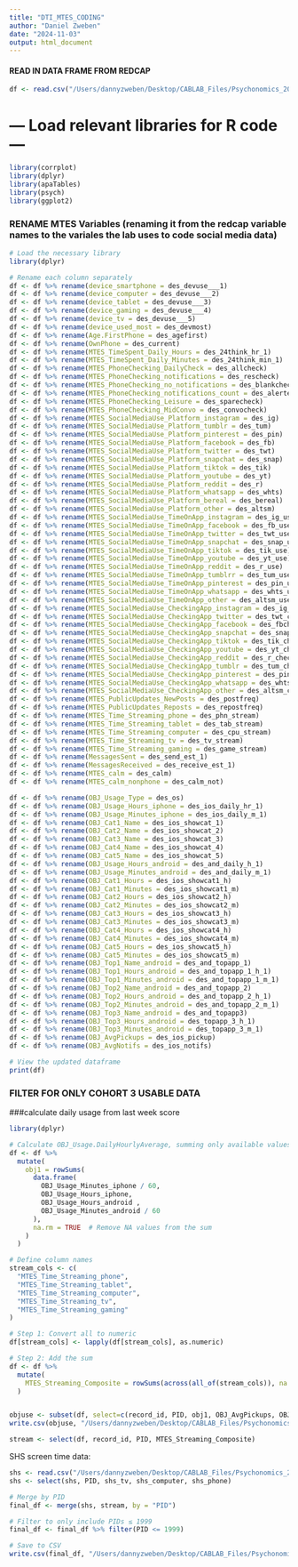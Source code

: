 ```yaml
---
title: "DTI_MTES_CODING"
author: "Daniel Zweben"
date: "2024-11-03"
output: html_document
---
```

#### READ IN DATA FRAME FROM REDCAP

```r
df <- read.csv("/Users/dannyzweben/Desktop/CABLAB_Files/Psychonomics_2025/Megan/newobj.csv")
```

# --- Load relevant libraries for R code ---
```r

library(corrplot)
library(dplyr)
library(apaTables)
library(psych)
library(ggplot2)

```


### RENAME MTES Variables (renaming it from the redcap variable names to the variales the lab uses to code social media data)
```r
# Load the necessary library
library(dplyr)

# Rename each column separately
df <- df %>% rename(device_smartphone = des_devuse___1)
df <- df %>% rename(device_computer = des_devuse___2)
df <- df %>% rename(device_tablet = des_devuse___3)
df <- df %>% rename(device_gaming = des_devuse___4)
df <- df %>% rename(device_tv = des_devuse___5)
df <- df %>% rename(device_used_most = des_devmost)
df <- df %>% rename(Age.FirstPhone = des_agefirst)
df <- df %>% rename(OwnPhone = des_current)
df <- df %>% rename(MTES_TimeSpent_Daily_Hours = des_24think_hr_1)
df <- df %>% rename(MTES_TimeSpent_Daily_Minutes = des_24think_min_1)
df <- df %>% rename(MTES_PhoneChecking_DailyCheck = des_allcheck)
df <- df %>% rename(MTES_PhoneChecking_notifications = des_rescheck)
df <- df %>% rename(MTES_PhoneChecking_no_notifications = des_blankcheck)
df <- df %>% rename(MTES_PhoneChecking_notifications_count = des_alertest)
df <- df %>% rename(MTES_PhoneChecking_Leisure = des_sparecheck)
df <- df %>% rename(MTES_PhoneChecking_MidConvo = des_convocheck)
df <- df %>% rename(MTES_SocialMediaUse_Platform_instagram = des_ig)
df <- df %>% rename(MTES_SocialMediaUse_Platform_tumblr = des_tum)
df <- df %>% rename(MTES_SocialMediaUse_Platform_pinterest = des_pin)
df <- df %>% rename(MTES_SocialMediaUse_Platform_facebook = des_fb)
df <- df %>% rename(MTES_SocialMediaUse_Platform_twitter = des_twt)
df <- df %>% rename(MTES_SocialMediaUse_Platform_snapchat = des_snap)
df <- df %>% rename(MTES_SocialMediaUse_Platform_tiktok = des_tik)
df <- df %>% rename(MTES_SocialMediaUse_Platform_youtube = des_yt)
df <- df %>% rename(MTES_SocialMediaUse_Platform_reddit = des_r)
df <- df %>% rename(MTES_SocialMediaUse_Platform_whatsapp = des_whts)
df <- df %>% rename(MTES_SocialMediaUse_Platform_bereal = des_bereal)
df <- df %>% rename(MTES_SocialMediaUse_Platform_other = des_altsm)
df <- df %>% rename(MTES_SocialMediaUse_TimeOnApp_instagram = des_ig_use)
df <- df %>% rename(MTES_SocialMediaUse_TimeOnApp_facebook = des_fb_use)
df <- df %>% rename(MTES_SocialMediaUse_TimeOnApp_twitter = des_twt_use)
df <- df %>% rename(MTES_SocialMediaUse_TimeOnApp_snapchat = des_snap_use)
df <- df %>% rename(MTES_SocialMediaUse_TimeOnApp_tiktok = des_tik_use)
df <- df %>% rename(MTES_SocialMediaUse_TimeOnApp_youtube = des_yt_use)
df <- df %>% rename(MTES_SocialMediaUse_TimeOnApp_reddit = des_r_use)
df <- df %>% rename(MTES_SocialMediaUse_TimeOnApp_tumblrr = des_tum_use)
df <- df %>% rename(MTES_SocialMediaUse_TimeOnApp_pinterest = des_pin_use)
df <- df %>% rename(MTES_SocialMediaUse_TimeOnApp_whatsapp = des_whts_use)
df <- df %>% rename(MTES_SocialMediaUse_TimeOnApp_other = des_altsm_use)
df <- df %>% rename(MTES_SocialMediaUse_CheckingApp_instagram = des_ig_check)
df <- df %>% rename(MTES_SocialMediaUse_CheckingApp_twitter = des_twt_check)
df <- df %>% rename(MTES_SocialMediaUse_CheckingApp_facebook = des_fbcheck)
df <- df %>% rename(MTES_SocialMediaUse_CheckingApp_snapchat = des_snap_check)
df <- df %>% rename(MTES_SocialMediaUse_CheckingApp_tiktok = des_tik_check)
df <- df %>% rename(MTES_SocialMediaUse_CheckingApp_youtube = des_yt_check)
df <- df %>% rename(MTES_SocialMediaUse_CheckingApp_reddit = des_r_check)
df <- df %>% rename(MTES_SocialMediaUse_CheckingApp_tumblr = des_tum_check)
df <- df %>% rename(MTES_SocialMediaUse_CheckingApp_pinterest = des_pin_check)
df <- df %>% rename(MTES_SocialMediaUse_CheckingApp_whatsapp = des_whts_check)
df <- df %>% rename(MTES_SocialMediaUse_CheckingApp_other = des_altsm_check)
df <- df %>% rename(MTES_PublicUpdates_NewPosts = des_postfreq)
df <- df %>% rename(MTES_PublicUpdates_Reposts = des_repostfreq)
df <- df %>% rename(MTES_Time_Streaming_phone = des_phn_stream)
df <- df %>% rename(MTES_Time_Streaming_tablet = des_tab_stream)
df <- df %>% rename(MTES_Time_Streaming_computer = des_cpu_stream)
df <- df %>% rename(MTES_Time_Streaming_tv = des_tv_stream)
df <- df %>% rename(MTES_Time_Streaming_gaming = des_game_stream)
df <- df %>% rename(MessagesSent = des_send_est_1)
df <- df %>% rename(MessagesReceived = des_receive_est_1)
df <- df %>% rename(MTES_calm = des_calm)
df <- df %>% rename(MTES_calm_nonphone = des_calm_not)

df <- df %>% rename(OBJ_Usage_Type = des_os)
df <- df %>% rename(OBJ_Usage_Hours_iphone = des_ios_daily_hr_1)
df <- df %>% rename(OBJ_Usage_Minutes_iphone = des_ios_daily_m_1)
df <- df %>% rename(OBJ_Cat1_Name = des_ios_showcat_1)
df <- df %>% rename(OBJ_Cat2_Name = des_ios_showcat_2)
df <- df %>% rename(OBJ_Cat3_Name = des_ios_showcat_3)
df <- df %>% rename(OBJ_Cat4_Name = des_ios_showcat_4)
df <- df %>% rename(OBJ_Cat5_Name = des_ios_showcat_5)
df <- df %>% rename(OBJ_Usage_Hours_android = des_and_daily_h_1)
df <- df %>% rename(OBJ_Usage_Minutes_android = des_and_daily_m_1)
df <- df %>% rename(OBJ_Cat1_Hours = des_ios_showcat1_h)
df <- df %>% rename(OBJ_Cat1_Minutes = des_ios_showcat1_m)
df <- df %>% rename(OBJ_Cat2_Hours = des_ios_showcat2_h)
df <- df %>% rename(OBJ_Cat2_Minutes = des_ios_showcat2_m)
df <- df %>% rename(OBJ_Cat3_Hours = des_ios_showcat3_h)
df <- df %>% rename(OBJ_Cat3_Minutes = des_ios_showcat3_m)
df <- df %>% rename(OBJ_Cat4_Hours = des_ios_showcat4_h)
df <- df %>% rename(OBJ_Cat4_Minutes = des_ios_showcat4_m)
df <- df %>% rename(OBJ_Cat5_Hours = des_ios_showcat5_h)
df <- df %>% rename(OBJ_Cat5_Minutes = des_ios_showcat5_m)
df <- df %>% rename(OBJ_Top1_Name_android = des_and_topapp_1)
df <- df %>% rename(OBJ_Top1_Hours_android = des_and_topapp_1_h_1)
df <- df %>% rename(OBJ_Top1_Minutes_android = des_and_topapp_1_m_1)
df <- df %>% rename(OBJ_Top2_Name_android = des_and_topapp_2)
df <- df %>% rename(OBJ_Top2_Hours_android = des_and_topapp_2_h_1)
df <- df %>% rename(OBJ_Top2_Minutes_android = des_and_topapp_2_m_1)
df <- df %>% rename(OBJ_Top3_Name_android = des_and_topapp3)
df <- df %>% rename(OBJ_Top3_Hours_android = des_topapp_3_h_1)
df <- df %>% rename(OBJ_Top3_Minutes_android = des_topapp_3_m_1)
df <- df %>% rename(OBJ_AvgPickups = des_ios_pickup)
df <- df %>% rename(OBJ_AvgNotifs = des_ios_notifs)

# View the updated dataframe
print(df)

```

### FILTER FOR ONLY COHORT 3 USABLE DATA




###calculate daily usage from last week score

```r
library(dplyr)

# Calculate OBJ_Usage.DailyHourlyAverage, summing only available values
df <- df %>%
  mutate(
    obj1 = rowSums(
      data.frame(
        OBJ_Usage_Minutes_iphone / 60,
        OBJ_Usage_Hours_iphone,
        OBJ_Usage_Hours_android ,
        OBJ_Usage_Minutes_android / 60
      ),
      na.rm = TRUE  # Remove NA values from the sum
    )
  )

# Define column names
stream_cols <- c(
  "MTES_Time_Streaming_phone",
  "MTES_Time_Streaming_tablet",
  "MTES_Time_Streaming_computer",
  "MTES_Time_Streaming_tv",
  "MTES_Time_Streaming_gaming"
)

# Step 1: Convert all to numeric
df[stream_cols] <- lapply(df[stream_cols], as.numeric)

# Step 2: Add the sum
df <- df %>%
  mutate(
    MTES_Streaming_Composite = rowSums(across(all_of(stream_cols)), na.rm = TRUE)
  )



```


```r

objuse <- subset(df, select=c(record_id, PID, obj1, OBJ_AvgPickups, OBJ_AvgNotifs))
write.csv(objuse, "/Users/dannyzweben/Desktop/CABLAB_Files/Psychonomics_2025/Megan/obj1.csv", row.names = FALSE)

stream <- select(df, record_id, PID, MTES_Streaming_Composite)

```




SHS screen time data: 
```r
shs <- read.csv("/Users/dannyzweben/Desktop/CABLAB_Files/Psychonomics_2025/Megan/restmergein/rest-data-1.csv")
shs <- select(shs, PID, shs_tv,	shs_computer, shs_phone)

# Merge by PID
final_df <- merge(shs, stream, by = "PID")

# Filter to only include PIDs ≤ 1999
final_df <- final_df %>% filter(PID <= 1999)

# Save to CSV
write.csv(final_df, "/Users/dannyzweben/Desktop/CABLAB_Files/Psychonomics_2025/Megan/fullproject/streamroomuse.csv", row.names = FALSE)


```


















